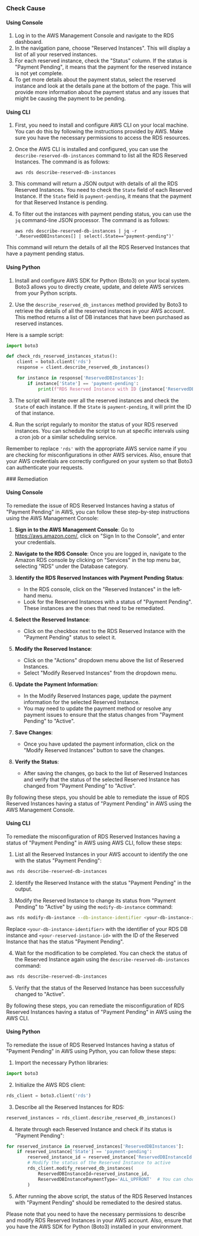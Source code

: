 

<Tabs><Tab title='Cause'>
### Check Cause

#### Using Console

1. Log in to the AWS Management Console and navigate to the RDS dashboard.
2. In the navigation pane, choose "Reserved Instances". This will display a list of all your reserved instances.
3. For each reserved instance, check the "Status" column. If the status is "Payment Pending", it means that the payment for the reserved instance is not yet complete.
4. To get more details about the payment status, select the reserved instance and look at the details pane at the bottom of the page. This will provide more information about the payment status and any issues that might be causing the payment to be pending.

#### Using CLI

1. First, you need to install and configure AWS CLI on your local machine. You can do this by following the instructions provided by AWS. Make sure you have the necessary permissions to access the RDS resources.

2. Once the AWS CLI is installed and configured, you can use the `describe-reserved-db-instances` command to list all the RDS Reserved Instances. The command is as follows:

   ```
   aws rds describe-reserved-db-instances
   ```

3. This command will return a JSON output with details of all the RDS Reserved Instances. You need to check the `State` field of each Reserved Instance. If the `State` field is `payment-pending`, it means that the payment for that Reserved Instance is pending.

4. To filter out the instances with payment pending status, you can use the `jq` command-line JSON processor. The command is as follows:

   ```
   aws rds describe-reserved-db-instances | jq -r '.ReservedDBInstances[] | select(.State=="payment-pending")'
   ```

This command will return the details of all the RDS Reserved Instances that have a payment pending status.

#### Using Python

1. Install and configure AWS SDK for Python (Boto3) on your local system. Boto3 allows you to directly create, update, and delete AWS services from your Python scripts.

2. Use the `describe_reserved_db_instances` method provided by Boto3 to retrieve the details of all the reserved instances in your AWS account. This method returns a list of DB instances that have been purchased as reserved instances.

Here is a sample script:

```python
import boto3

def check_rds_reserved_instances_status():
    client = boto3.client('rds')
    response = client.describe_reserved_db_instances()

    for instance in response['ReservedDBInstances']:
        if instance['State'] == 'payment-pending':
            print(f"RDS Reserved Instance with ID {instance['ReservedDBInstanceId']} has payment pending.")
```

3. The script will iterate over all the reserved instances and check the `State` of each instance. If the `State` is `payment-pending`, it will print the ID of that instance.

4. Run the script regularly to monitor the status of your RDS reserved instances. You can schedule the script to run at specific intervals using a cron job or a similar scheduling service.

Remember to replace `'rds'` with the appropriate AWS service name if you are checking for misconfigurations in other AWS services. Also, ensure that your AWS credentials are correctly configured on your system so that Boto3 can authenticate your requests.

</Tab>

<Tab title='Remediation'>
### Remediation

#### Using Console

To remediate the issue of RDS Reserved Instances having a status of "Payment Pending" in AWS, you can follow these step-by-step instructions using the AWS Management Console:

1. **Sign in to the AWS Management Console**: Go to https://aws.amazon.com/, click on "Sign In to the Console", and enter your credentials.

2. **Navigate to the RDS Console**: Once you are logged in, navigate to the Amazon RDS console by clicking on "Services" in the top menu bar, selecting "RDS" under the Database category.

3. **Identify the RDS Reserved Instances with Payment Pending Status**:
   - In the RDS console, click on the "Reserved Instances" in the left-hand menu.
   - Look for the Reserved Instances with a status of "Payment Pending". These instances are the ones that need to be remediated.

4. **Select the Reserved Instance**:
   - Click on the checkbox next to the RDS Reserved Instance with the "Payment Pending" status to select it.

5. **Modify the Reserved Instance**:
   - Click on the "Actions" dropdown menu above the list of Reserved Instances.
   - Select "Modify Reserved Instances" from the dropdown menu.

6. **Update the Payment Information**:
   - In the Modify Reserved Instances page, update the payment information for the selected Reserved Instance.
   - You may need to update the payment method or resolve any payment issues to ensure that the status changes from "Payment Pending" to "Active".

7. **Save Changes**:
   - Once you have updated the payment information, click on the "Modify Reserved Instances" button to save the changes.

8. **Verify the Status**:
   - After saving the changes, go back to the list of Reserved Instances and verify that the status of the selected Reserved Instance has changed from "Payment Pending" to "Active".

By following these steps, you should be able to remediate the issue of RDS Reserved Instances having a status of "Payment Pending" in AWS using the AWS Management Console.

#### Using CLI

To remediate the misconfiguration of RDS Reserved Instances having a status of "Payment Pending" in AWS using AWS CLI, follow these steps:

1. List all the Reserved Instances in your AWS account to identify the one with the status "Payment Pending":
   
```bash
aws rds describe-reserved-db-instances
```

2. Identify the Reserved Instance with the status "Payment Pending" in the output.

3. Modify the Reserved Instance to change its status from "Payment Pending" to "Active" by using the `modify-db-instance` command:

```bash
aws rds modify-db-instance --db-instance-identifier <your-db-instance-identifier> --reserved-db-instance-id <your-reserved-instance-id> --apply-immediately
```

Replace `<your-db-instance-identifier>` with the identifier of your RDS DB instance and `<your-reserved-instance-id>` with the ID of the Reserved Instance that has the status "Payment Pending".

4. Wait for the modification to be completed. You can check the status of the Reserved Instance again using the `describe-reserved-db-instances` command:

```bash
aws rds describe-reserved-db-instances
```

5. Verify that the status of the Reserved Instance has been successfully changed to "Active".

By following these steps, you can remediate the misconfiguration of RDS Reserved Instances having a status of "Payment Pending" in AWS using the AWS CLI.

#### Using Python

To remediate the issue of RDS Reserved Instances having a status of "Payment Pending" in AWS using Python, you can follow these steps:

1. Import the necessary Python libraries:
```python
import boto3
```

2. Initialize the AWS RDS client:
```python
rds_client = boto3.client('rds')
```

3. Describe all the Reserved Instances for RDS:
```python
reserved_instances = rds_client.describe_reserved_db_instances()
```

4. Iterate through each Reserved Instance and check if its status is "Payment Pending":
```python
for reserved_instance in reserved_instances['ReservedDBInstances']:
    if reserved_instance['State'] == 'payment-pending':
        reserved_instance_id = reserved_instance['ReservedDBInstanceId']
        # Modify the status of the Reserved Instance to active
        rds_client.modify_reserved_db_instances(
            ReservedDBInstanceId=reserved_instance_id,
            ReservedDBInstancePaymentType='ALL_UPFRONT'  # You can choose the appropriate payment type
        )
```

5. After running the above script, the status of the RDS Reserved Instances with "Payment Pending" should be remediated to the desired status.

Please note that you need to have the necessary permissions to describe and modify RDS Reserved Instances in your AWS account. Also, ensure that you have the AWS SDK for Python (Boto3) installed in your environment.


</Tab>
</Tabs>